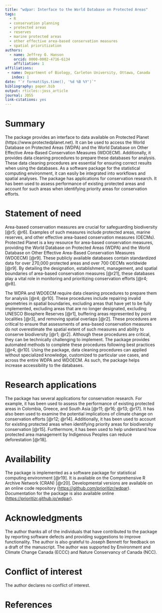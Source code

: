 ```yaml
---
title: "wdpar: Interface to the World Database on Protected Areas"
tags:
  - R
  - conservation planning
  - protected areas
  - reserves
  - marine protected areas
  - other effective area-based conservation measures
  - spatial prioritization
authors:
  - name: Jeffrey O. Hanson
    orcid: 0000-0002-4716-6134
    affiliation: 1
affiliations:
 - name: Department of Biology, Carleton University, Ottawa, Canada
   index: 1
date: "`r format(Sys.time(), '%d %B %Y')`"
bibliography: paper.bib
output: rticles::joss_article
journal: JOSS
link-citations: yes
---
```


# Summary

The \texttt{wdpar} \texttt{R} package provides an interface to data available on Protected Planet (https://www.protectedplanet.net). It can be used to access the World Database on Protected Areas (WDPA) and the World Database on Other Effective Area-Based Conservation Measures (WDOECM). Additionally, it provides data cleaning procedures to prepare these databases for analysis. These data cleaning procedures are essential for ensuring correct results when using the databases. As a software package for the \texttt{R} statistical computing environment, it can easily be integrated into workflows and spatial analyses. The package has applications for conservation research. It has been used to assess performance of existing protected areas and account for such areas when identifying priority areas for conservation efforts.

# Statement of need

Area-based conservation measures are crucial for safeguarding biodiversity [@r5; @r6]. Examples of such measures include protected areas, marine reserves, and other effective area-based conservation measures (OECMs). Protected Planet is a key resource for area-based conservation measures, providing the World Database on Protected Areas (WDPA) and the World Database on Other Effective Area-Based Conservation Measures (WDOECM) [@r9]. These publicly available databases contain standardized data for over 270,000 protected areas and over 700 OECMs worldwide [@r9]. By detailing the designation, establishment, management, and spatial boundaries of area-based conservation measures [@r21], these databases play a vital role in monitoring and prioritizing conservation efforts [@r4; @r8].

The WDPA and WDOECM require data cleaning procedures to prepare them for analysis [@r4; @r10]. These procedures include repairing invalid geometries in spatial boundaries, excluding areas that have yet to be fully implemented, excluding areas that are no longer designated, excluding UNESCO Biosphere Reserves [@r1], buffering areas represented by point localities [@r3], and removing spatial overlaps [@r2]. These procedures are critical to ensure that assessments of area-based conservation measures do not overestimate the spatial extent of such measures and ability to conserve biodiversity [@r1; @r2]. Although these procedures are critical, they can be technically challenging to implement. The \texttt{wdpar} \texttt{R} package provides automated methods to complete these procedures following best practices [@r4; @r10]. Using the package, data cleaning procedures can applied without specialized knowledge, customized to particular use cases, and across the entire WDPA and WDOECM. As such, the \texttt{wdpar} \texttt{R} package helps increase accessibility to the databases.

# Research applications

The \texttt{wdpar} \texttt{R} package has several applications for conservation research. For example, it has been used to assess the performance of existing protected areas in Colombia, Greece, and South Asia [@r11; @r16; @r13; @r17]. It has also been used to examine the potential implications of climate change on conservation efforts [@r12; @r14]. Additionally, it has been used to account for existing protected areas when identifying priority areas for biodiversity conservation [@r15]. Furthermore, it has been used to help understand how protected area management by Indigenous Peoples can reduce deforestation [@r18].

# Availability

The \texttt{wdpar} \texttt{R} package is implemented as a software package for \texttt{R} statistical computing environment [@r19]. It is available on the Comprehensive R Archive Network (CRAN) [@r20]. Developmental versions are available on an online code repository (<https://github.com/prioritizr/wdpar>). Documentation for the package is also available online (<https://prioritizr.github.io/wdpar>).

# Acknowledgments

The author thanks all of the individuals that have contributed to the package by reporting software defects and providing suggestions to improve functionality. The author is also grateful to Joseph Bennett for feedback on a draft of the manuscript. The author was supported by Environment and Climate Change Canada (ECCC) and Nature Conservancy of Canada (NCC).

# Conflict of interest

The author declares no conflict of interest.

# References
